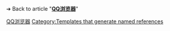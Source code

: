 {{Multiple releases
| branch1  = Windows
| version1 = 10.8.4552.400 <!-- DO NOT LIST DEV RELEASES -->
| date1    = {{Start date and age|mf=yes|2021|11|23}}<ref name="windowsversion">{{cite web
 | url = https://dldir1.qq.com/invc/tt/QQBrowser_Setup_qb10.exe
 | title = Windows Desktop
 | website = [[web site]]
 | date = 2021-11-23
 | accessdate = 2021-12-09
}}</ref>

| branch2  = macOS
| version2 = 4.5.123.400 <!-- DO NOT LIST DEV RELEASES -->
| date2    = {{Start date and age|mf=yes|2019|04|07}}<ref name="macosversion">{{cite web
 | url = https://apps.apple.com/app/qq%E6%B5%8F%E8%A7%88%E5%99%A8-lite-%E6%9E%81%E9%80%9F%E5%AE%89%E5%85%A8%E4%B8%8A%E7%BD%91%E6%B5%8F%E8%A7%88%E5%99%A8/id1178458919
 | title = Apple on the Mac App Store
 | website = iTunes Store
 | date = 2019-09-27
 | accessdate = 2020-02-05
}}</ref>

| branch3  = iOS
| version3 = 12.1.3 <!-- DO NOT LIST DEV RELEASES -->
| date3    = {{start date and age|mf=yes|2021|11|19}}<ref name="iosversion">{{cite web
 | url = https://apps.apple.com/us/app/qq%E6%B5%8F%E8%A7%88%E5%99%A8-%E7%8E%8B%E5%8D%A1%E5%85%8D%E6%B5%81%E9%87%8F%E7%9C%8B%E7%9F%AD%E8%A7%86%E9%A2%91%E7%9B%B4%E6%92%AD/id370139302
 | title = Apple on the App Store
 | website = iTunes Store
 | date = 2021-11-19
 | accessdate = 2021-12-09
}}</ref>
 

| branch4  = Android
| version4 = 10.4.0.6930 <!-- DO NOT LIST DEV RELEASES -->
| date4 = {{start date and age|mf=yes|2020|05|19}}<ref name="androidversion">{{cite web
  | url = https://browser.qq.com/m/index.html
  | title = QQ browser - easy to manage phone files
  | website = web site
  | date = 2020-05-19
  | accessdate = 2021-12-09
}}</ref>
}}<noinclude>

➔ Back to article "'''[[QQ浏览器]]'''"
{{Template reference list}}
[[Category:Latest preview software release templates|QQ浏览器]]
[[Category:Templates that generate named references]]
</noinclude>
